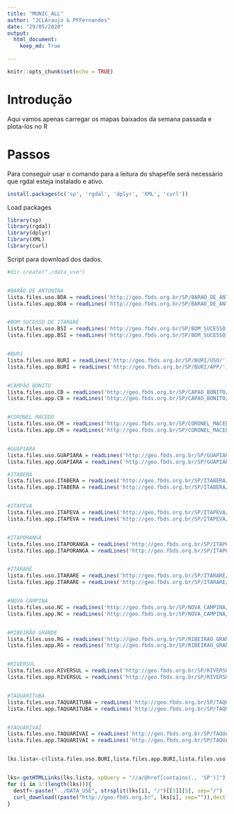 ```yaml
---
title: "MUNIC_ALL"
author: "JCLAraujo & PFFernandes"
date: "29/05/2020"
output: 
  html_document:
    keep_md: True
  
---
```

```r
knitr::opts_chunk$set(echo = TRUE)
```

# Introdução
Aqui vamos apenas carregar os mapas baixados da semana passada e plota-los no R

# Passos
Para conseguir usar o comando para a leitura do shapefile será necessário que rgdal esteja instalado e ativo.
```r
install.packages(c('sp', 'rgdal', 'dplyr', 'XML', 'curl'))
```

Load packages
```r

library(sp)
library(rgdal)
library(dplyr)
library(XML)
library(curl)
```

Script para download dos dados.
```r
#dir.create("./data_use")


#BARÃO DE ANTONINA
lista.files.uso.BDA = readLines('http://geo.fbds.org.br/SP/BARAO_DE_ANTONINA/USO/')
lista.files.app.BDA = readLines('http://geo.fbds.org.br/SP/BARAO_DE_ANTONINA/APP/')


#BOM SUCESSO DE ITARARÉ
lista.files.uso.BSI = readLines('http://geo.fbds.org.br/SP/BOM_SUCESSO_DE_ITARARE/USO/')
lista.files.app.BSI = readLines('http://geo.fbds.org.br/SP/BOM_SUCESSO_DE_ITARARE/APP/')


#BURI
lista.files.uso.BURI = readLines('http://geo.fbds.org.br/SP/BURI/USO/')
lista.files.app.BURI = readLines('http://geo.fbds.org.br/SP/BURI/APP/')


#CAMPÃO BONITO
lista.files.uso.CB = readLines('http://geo.fbds.org.br/SP/CAPAO_BONITO/USO/')
lista.files.app.CB = readLines('http://geo.fbds.org.br/SP/CAPAO_BONITO/APP/')


#CORONEL MACEDO
lista.files.uso.CM = readLines('http://geo.fbds.org.br/SP/CORONEL_MACEDO/USO/')
lista.files.app.CM = readLines('http://geo.fbds.org.br/SP/CORONEL_MACEDO/APP/')


#GUAPIARA
lista.files.uso.GUAPIARA = readLines('http://geo.fbds.org.br/SP/GUAPIARA/USO/')
lista.files.app.GUAPIARA = readLines('http://geo.fbds.org.br/SP/GUAPIARA/APP/')

#ITABERÁ
lista.files.uso.ITABERA = readLines('http://geo.fbds.org.br/SP/ITABERA/USO/')
lista.files.app.ITABERA = readLines('http://geo.fbds.org.br/SP/ITABERA/APP/')


#ITAPEVA
lista.files.uso.ITAPEVA = readLines('http://geo.fbds.org.br/SP/ITAPEVA/USO/')
lista.files.app.ITAPEVA = readLines('http://geo.fbds.org.br/SP/ITAPEVA/APP/')


#ITAPORANGA
lista.files.uso.ITAPORANGA = readLines('http://geo.fbds.org.br/SP/ITAPORANGA/USO/')
lista.files.app.ITAPORANGA = readLines('http://geo.fbds.org.br/SP/ITAPORANGA/APP/')


#ITARARÉ
lista.files.uso.ITARARE = readLines('http://geo.fbds.org.br/SP/ITARARE/USO/')
lista.files.app.ITARARE = readLines('http://geo.fbds.org.br/SP/ITARARE/APP/')


#NOVA CAMPINA
lista.files.uso.NC = readLines('http://geo.fbds.org.br/SP/NOVA_CAMPINA/USO/')
lista.files.app.NC = readLines('http://geo.fbds.org.br/SP/NOVA_CAMPINA/APP/')


#RIBEIRÃO GRANDE
lista.files.uso.RG = readLines('http://geo.fbds.org.br/SP/RIBEIRAO_GRANDE/USO/')
lista.files.app.RG = readLines('http://geo.fbds.org.br/SP/RIBEIRAO_GRANDE/APP/')


#RIVERSUL
lista.files.uso.RIVERSUL = readLines('http://geo.fbds.org.br/SP/RIVERSUL/USO/')
lista.files.app.RIVERSUL = readLines('http://geo.fbds.org.br/SP/RIVERSUL/APP/')


#TAQUARITUBA
lista.files.uso.TAQUARITUBA = readLines('http://geo.fbds.org.br/SP/TAQUARITUBA/USO/')
lista.files.app.TAQUARITUBA = readLines('http://geo.fbds.org.br/SP/TAQUARITUBA/APP/')


#TAQUARIVAÍ
lista.files.uso.TAQUARIVAI = readLines('http://geo.fbds.org.br/SP/TAQUARIVAI/USO/')
lista.files.app.TAQUARIVAI = readLines('http://geo.fbds.org.br/SP/TAQUARIVAI/APP/')


lks.lista<-c(lista.files.uso.BURI,lista.files.app.BURI,lista.files.uso.CB,lista.files.app.CB,lista.files.uso.BDA,lista.files.app.BDA,lista.files.uso.BSI,lista.files.app.BSI,lista.files.uso.CM,lista.files.app.CM,lista.files.uso.GUAPIARA,lista.files.app.GUAPIARA,lista.files.uso.ITABERA,lista.files.app.ITABERA,lista.files.uso.ITAPEVA,lista.files.app.ITAPEVA,lista.files.uso.ITAPORANGA,lista.files.app.ITAPORANGA,lista.files.uso.ITARARE,lista.files.app.ITARARE,lista.files.uso.NC,lista.files.app.NC,lista.files.uso.RG,lista.files.app.RG,lista.files.uso.RIVERSUL,lista.files.app.RIVERSUL,lista.files.uso.TAQUARITUBA,lista.files.app.TAQUARITUBA,lista.files.uso.TAQUARIVAI,lista.files.app.TAQUARIVAI)


lks<-getHTMLLinks(lks.lista, xpQuery = "//a/@href[contains(., 'SP')]")
for (i in 1:(length(lks))){
  destf<-paste("../DATA_USE", strsplit(lks[i], "/")[[1]][5], sep="/")
  curl_download((paste("http://geo.fbds.org.br", lks[i], sep="")),destfile = destf)
}

```




